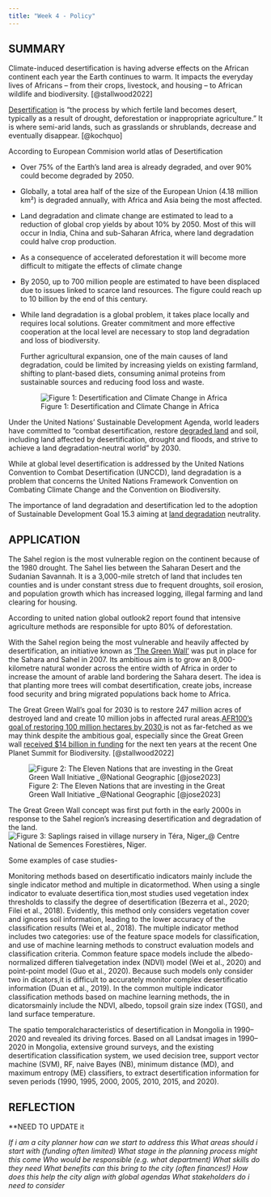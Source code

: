 ```yaml
---
title: "Week 4 - Policy"
---
```


## SUMMARY

Climate-induced desertification is having adverse effects on the African continent each year the Earth continues to warm. It impacts the everyday lives of Africans -- from their crops, livestock, and housing -- to African wildlife and biodiversity. [@stallwood2022]

[Desertification](https://www.maxwell.syr.edu/news/article/koch-quoted-in-bbc-article-on-dubai-desertification) is "the process by which fertile land becomes desert, typically as a result of drought, deforestation or inappropriate agriculture." It is where semi-arid lands, such as grasslands or shrublands, decrease and eventually disappear. [@kochquo]

According to European Commision world atlas of Desertification

-   Over 75% of the Earth's land area is already degraded, and over 90% could become degraded by 2050.

-   Globally, a total area half of the size of the European Union (4.18 million km²) is degraded annually, with Africa and Asia being the most affected.

-   Land degradation and climate change are estimated to lead to a reduction of global crop yields by about 10% by 2050. Most of this will occur in India, China and sub-Saharan Africa, where land degradation could halve crop production.

-   As a consequence of accelerated deforestation it will become more difficult to mitigate the effects of climate change

-   By 2050, up to 700 million people are estimated to have been displaced due to issues linked to scarce land resources. The figure could reach up to 10 billion by the end of this century.

-   While land degradation is a global problem, it takes place locally and requires local solutions. Greater commitment and more effective cooperation at the local level are necessary to stop land degradation and loss of biodiversity.

    Further agricultural expansion, one of the main causes of land degradation, could be limited by increasing yields on existing farmland, shifting to plant-based diets, consuming animal proteins from sustainable sources and reducing food loss and waste.

    ![Figure 1: Desertification and Climate Change in Africa](images/africa_desertification.png)

Under the United Nations' Sustainable Development Agenda, world leaders have committed to "combat desertification, restore [degraded land](https://phys.org/tags/degraded+land/) and soil, including land affected by desertification, drought and floods, and strive to achieve a land degradation-neutral world" by 2030.

While at global level desertification is addressed by the United Nations Convention to Combat Desertification (UNCCD), land degradation is a problem that concerns the United Nations Framework Convention on Combating Climate Change and the Convention on Biodiversity.

The importance of land degradation and desertification led to the adoption of Sustainable Development Goal 15.3 aiming at [land degradation](https://phys.org/tags/land+degradation/) neutrality.

## APPLICATION

The Sahel region is the most vulnerable region on the continent because of the 1980 drought. The Sahel lies between the Saharan Desert and the Sudanian Savannah. It is a 3,000-mile stretch of land that includes ten counties and is under constant stress due to frequent droughts, soil erosion, and population growth which has increased logging, illegal farming and land clearing for housing. 

According to united nation global outlook2 report found that intensive agriculture methods are responsible for upto 80% of deforestation.

With the Sahel region being the most vulnerable and heavily affected by desertification, an initiative known as ['The Green Wall'](https://earth.org/the-great-green-wall-legacy/) was put in place for the Sahara and Sahel in 2007. Its ambitious aim is to grow an 8,000-kilometre natural wonder across the entire width of Africa in order to increase the amount of arable land bordering the Sahara desert. The idea is that planting more trees will combat desertification, create jobs, increase food security and bring migrated populations back home to Africa.

The Great Green Wall's goal for 2030 is to restore 247 million acres of destroyed land and create 10 million jobs in affected rural areas.[AFR100's goal of restoring 100 million hectares by 2030 ](https://afr100.org/content/100-million-hectares-africa-under-restoration-2030)is not as far-fetched as we may think despite the ambitious goal, especially since the Great Green wall [received \$14 billion in funding](https://earth.org/the-great-green-wall-accelerator/) for the next ten years at the recent One Planet Summit for Biodiversity. [@stallwood2022]

![Figure 2: The Eleven Nations that are investing in the Great Green Wall Initiative \_\@National Geographic [@jose2023]](images/A11157-Project-in-depth-The-Great-Green-Wall-Africa-Image-1-1.webp)

The Great Green Wall concept was first put forth in the early 2000s in response to the Sahel region's increasing desertification and degradation of the land.![Figure 3: Saplings raised in village nursery in Téra, Niger\_\@ Centre National de Semences Forestières, Niger.](images/A11157-Project-in-depth-The-Great-Green-Wall-Africa-Image-3-1.webp)

Some examples of case studies-

Monitoring methods based on desertificatio indicators mainly include the single indicator method and multiple in dicatormethod. When using a single indicator to evaluate desertifica tion,most studies used vegetation index thresholds to classify the degree of desertification (Bezerra et al., 2020; Filei et al., 2018). Evidently, this method only considers vegetation cover and ignores soil information, leading to the lower accuracy of the classification results (Wei et al., 2018). The multiple indicator method includes two categories: use of the feature space models for classification, and use of machine learning methods to construct evaluation models and classification criteria. Common feature space models include the albedo-normalized differen tialvegetation index (NDVI) model (Wei et al., 2020) and point-point model (Guo et al., 2020). Because such models only consider two in dicators,it is difficult to accurately monitor complex desertificatio information (Duan et al., 2019). In the common multiple indicator classification methods based on machine learning methods, the in dicatorsmainly include the NDVI, albedo, topsoil grain size index (TGSI), and land surface temperature.

The spatio temporalcharacteristics of desertification in Mongolia in 1990--2020 and revealed its driving forces. Based on all Landsat images in 1990--2020 in Mongolia, extensive ground surveys, and the existing desertification classification system, we used decision tree, support vector machine (SVM), RF, naive Bayes (NB), minimum distance (MD), and maximum entropy (ME) classifiers, to extract desertification information for seven periods (1990, 1995, 2000, 2005, 2010, 2015, and 2020).

## REFLECTION

\*\*NEED TO UPDATE it

*If i am a city planner how can we start to address this What areas should i start with (funding often limited) What stage in the planning process might this come Who would be responsible (e.g. what department) What skills do they need What benefits can this bring to the city (often finances!) How does this help the city align with global agendas What stakeholders do i need to consider*
